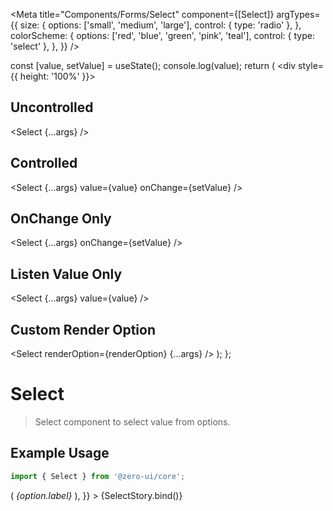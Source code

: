 
<Meta
  title="Components/Forms/Select"
  component={[Select]}
  argTypes={{
    size: {
      options: ['small', 'medium', 'large'],
      control: { type: 'radio' },
    },
    colorScheme: {
      options: ['red', 'blue', 'green', 'pink', 'teal'],
      control: { type: 'select' },
    },
  }}
/>

  const [value, setValue] = useState();
  console.log(value);
  return (
    <div style={{ height: '100%' }}>
      <h2>Uncontrolled</h2>
      <Select {...args} />
      <h2>Controlled</h2>
      <Select {...args} value={value} onChange={setValue} />
      <h2>OnChange Only</h2>
      <Select {...args} onChange={setValue} />
      <h2>Listen Value Only</h2>
      <Select {...args} value={value} />
      <h2>Custom Render Option</h2>
      <Select renderOption={renderOption} {...args} />
    </div>
  );
};

# Select

> Select component to select value from options.

## Example Usage

```jsx
import { Select } from '@zero-ui/core';
```

<Canvas columns={2} withSource="close">
  <Story
    name="Select"
    args={{
      options: [
        { value: 'Item 1', label: 'Item 1' },
        { value: 'Item 2', label: 'Item 2' },
        { value: 'Item 3', label: 'Item 3' },
        { value: 'Item 4', label: 'Item 4' },
        { value: 'Item 5', label: 'Item 5' },
        { value: 'Item 6', label: 'Item 6' },
        { value: 'Item 7', label: 'Item 7' },
        { value: 'Item 8', label: 'Item 8' },
        { value: 'Item 9', label: 'Item 9' },
        { value: 'Item 10', label: 'Item 10' },
        { value: 'Item 11', label: 'Item 11' },
        { value: 'Item 12', label: 'Item 12' },
      ],
      css: {
        width: '200px',
      },
      placeholder: 'Select Item...',
      searchable: true,
      multiple: true,
      size: 'medium',
      disabled: false,
      itemsToShow: 10,
      renderOption: ({ option, index, selected, onSelect }) => (
        <em onClick={onSelect}>{option.label}</em>
      ),
    }}
  >
    {SelectStory.bind()}
  </Story>
</Canvas>

<ArgsTable of={Select} />
